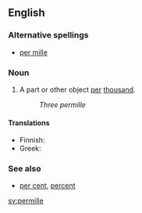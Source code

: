 {{wikipedia}}
==English==

===Alternative spellings===
*[[per mille]]

===Noun===
{{en-noun|permille}}

# A part or other object [[per]] [[thousand]].
#:''Three permille''

====Translations====
{{trans-top|per thousand}}
*Finnish: {{t-|fi|promilli}}
*Greek: {{t|el|τοις χιλίοις|sc=Grek}}
{{trans-mid}}
{{trans-bottom}}

===See also===
*[[per cent]], [[percent]]

[[sv:permille]]